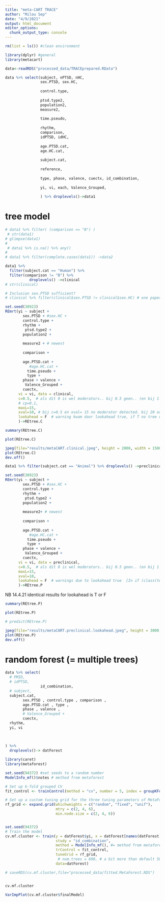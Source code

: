 ```yaml
---
title: "meta-CART TRACE"
author: "Milou Sep"
date: "4/9/2021"
output: html_document
editor_options: 
  chunk_output_type: console
---
```


```r
rm(list = ls()) #clean environment

library(dplyr) #general
library(metacart)
```


```r
data<-readRDS("processed_data/TRACEprepared.RData")

data %>% select(subject, nPTSD, nHC,
                sex.PTSD, sex.HC, 
                
                control.type, 
                
                ptsd.type2, 
                population2,
                measure2, 
                
                time.pseudo,
                
                rhythm,
                comparison,
                idPTSD, idHC,
                
                age.PTSD.cat,
                age.HC.cat,
                
                subject.cat,
                
                reference,
                
                type, phase, valence, cuectx, id_combination,
                
                yi, vi, each, Valence_Grouped,
                
                ) %>% droplevels()->data1
```



# tree model
```r
# data1 %>% filter( (comparison == "B") )
 # str(data1)
# glimpse(data1)
# 
 # data1 %>% is.na() %>% any()
# 
# data1 %>% filter(complete.cases(data1)) ->data2

data1 %>% 
  filter(subject.cat == "Human") %>% 
  filter(comparison != "B") %>% 
           droplevels() ->clinical
# str(clinical)

# Inclusion sex.PTSD sufficient?
# clinical %>% filter(clinical$sex.PTSD != clinical$sex.HC) # one paper different HF and M .. indeed one group only male (trauma exposed PTSD), others UNexp HC and ptsd (M &F)

set.seed(38923)
REmrt(yi ~ subject + 
        sex.PTSD + #sex.HC +
        control.type + 
        rhythm +
         ptsd.type2 + 
        population2 +
        
        measure2 + # newest
        
        comparison + 
          
        age.PTSD.cat + 
           #age.HC.cat +
          time.pseudo +
          type + 
        phase + valence + 
         Valence_Grouped +
        cuectx,
      vi = vi, data = clinical, 
      c=0.5,  # als dit 0 is wel moderators.. bij 0.5 geen.. (en bij 1 dan logischer wijs ook niet) -> correctie voor type I error (p<0.05)
      # cp=0.1,
      maxL=15,
      xval=10, # bij c=0.5 en xval= 15 no moderator detected. bij 20 ook niet... bij 10 wel
      lookahead = F  # warning kwam door lookahead true, if T no tree detected
      )->REtree.C
```


```r
summary(REtree.C)
```


```r
plot(REtree.C)
```


```r
jpeg(file="results/metaCART.clinical.jpeg", height = 2000, width = 1500, res=300, pointsize = 12)
plot(REtree.C)
dev.off()
```


```r
data1 %>% filter(subject.cat == "Animal") %>% droplevels() ->preclinical

set.seed(38923)
REmrt(yi ~ subject + 
        sex.PTSD + #sex.HC +
        control.type + 
        rhythm +
         ptsd.type2 + 
        population2 +
        
        measure2+ # newest
        
        comparison + 
          
        age.PTSD.cat + 
           #age.HC.cat +
          time.pseudo +
          type + 
        phase + valence + 
         Valence_Grouped +
        cuectx,
      vi = vi, data = preclinical, 
      c=0.5,  # als dit 0 is wel moderators.. bij 0.5 geen.. (en bij 1 dan logischer wijs ook niet) -> correctie voor type I error (p<0.05)
      maxL=15,
      xval=10,
      lookahead = F  # warnings due to lookahead true  [In if (class(tempQ) == "list") { ... : the condition has length > 1 and only the first element will be used]
      )->REtree.P
```

NB 14.4.21 identical results for lookahead is T or F


```r
summary(REtree.P)
```


```r
plot(REtree.P)

# predict(REtree.P)
```


```r
jpeg(file="results/metaCART.preclinical.lookahead.jpeg", height = 3000, width = 3000, res=300, pointsize = 12)
plot(REtree.P)
dev.off()
```



# random forest (= multiple trees)

```r


data %>% select(
  # PMID, 
  # idPTSD, 
                id_combination,
  # subject, 
  subject.cat,
        sex.PTSD , control.type , comparison ,
        age.PTSD.cat , type ,
        phase , valence , 
        # Valence_Grouped +
        cuectx,
  rhythm,
  yi, vi
  
  
  
) %>% 
  droplevels()-> datForest

library(caret)
library(metaforest)

set.seed(94372) #set seeds to a random number
ModelInfo_mf()$notes # method from metaforest

# Set up k-fold grouped CV
fit_control <- trainControl(method = "cv", number = 5, index = groupKFold(datForest$id_combination, k = 5)) # warning with 10-fold crossvalidation "Warning message: In nominalTrainWorkflow(x = x, y = y, wts = weights, info = trainInfo,  :There were missing values in resampled performance measures."

# Set up a custom tuning grid for the three tuning parameters of MetaForest
rf_grid <- expand.grid(whichweights = c("random", "fixed", "unif"),
                       mtry = c(2, 4, 6),
                       min.node.size = c(2, 4, 6))


set.seed(94372)
# Train the model
cv.mf.cluster <- train(y = datForest$yi, x = datForest[names(datForest) !="yi"], #from x remove yi
                       study = "id_combination", 
                       method = ModelInfo_mf(), #= method from metaforest. https://rdrr.io/cran/metaforest/man/MetaForest.html
                       trControl = fit_control,
                       tuneGrid = rf_grid,
                        # num.trees = 600, # a bit more than default 500 (for better convergence)
                       data=datForest)

# saveRDS(cv.mf.cluster,file="processed_data/fitted.MetaForest.RDS")


cv.mf.cluster

VarImpPlot(cv.mf.cluster$finalModel)

```


